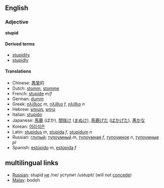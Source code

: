 ==English==

===Adjective===
'''stupid'''

====Derived terms====
*[[stupidity]]
*[[stupidly]]

====Translations====
*Chinese: [[愚笨]]的
*Dutch: [[stomm]], [[stomme]]
*French: [[stupide]] ''m/f''
*German: [[dumm]]
*Greek: [[ηλίθιος]] ''m'', [[ηλίθια]] ''f'', [[ηλίθιο]] ''n''
*Hebrew: [[טיפש]] ,[[מטופש]]
*Italian: [[stupido]]
*Japanese: [[馬鹿]] (ばか), [[間抜け]] ([[まぬけ]]), [[馬鹿げた]] ([[ばかげた]]), [[愚か]]な
*Korean: [[어리석은]]
*Latin: [[stupidus]] ''m'', [[stupida]] ''f'', [[stupidum]] ''n''
*Russian: [[глупый]]; [[тупоумный]] ''m'', [[тупоумная]] ''f'', [[тупоумное]] ''n'', [[тупоумные]] ''pl''
*Spanish: [[estúpido]] ''m'', [[estúpida]] ''f''

==multilingual links==
*[[Russian]]: stupid [[не]] /ne/ уступит /ustupit/ (will not [[concede]])
*[[Malay]]: bodoh
